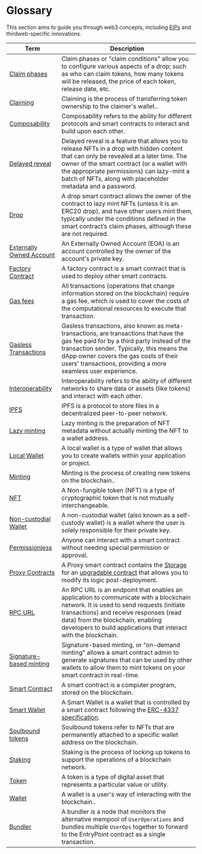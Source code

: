 # Glossary

This section aims to guide you through web3 concepts, including [EIPs](https://eips.ethereum.org/) and
thirdweb-specific innovations.

| Term                                                           | Description                                                                                                                                                                                                                                                                                        |
| -------------------------------------------------------------- | -------------------------------------------------------------------------------------------------------------------------------------------------------------------------------------------------------------------------------------------------------------------------------------------------- |
| [Claim phases](/glossary/claim-phases)                         | Claim phases or "claim conditions" allow you to configure various aspects of a drop; such as who can claim tokens, how many tokens will be released, the price of each token, release date, etc.                                                                                                   |
| [Claiming](/glossary/claiming)                                 | Claiming is the process of transferring token ownership to the claimer's wallet..                                                                                                                                                                                                                  |
| [Composability](/glossary/composability)                       | Composability refers to the ability for different protocols and smart contracts to interact and build upon each other.                                                                                                                                                                             |
| [Delayed reveal](/glossary/delayed-reveal)                     | Delayed reveal is a feature that allows you to release NFTs in a drop with hidden content that can only be revealed at a later time. The owner of the smart contract (or a wallet with the appropriate permissions) can lazy-mint a batch of NFTs, along with placeholder metadata and a password. |
| [Drop](/glossary/drop)                                         | A drop smart contract allows the owner of the contract to lazy mint NFTs (unless it is an ERC20 drop), and have other users mint them, typically under the conditions defined in the smart contract’s claim phases, although these are not required.                                               |
| [Externally Owned Account](/glossary/externally-owned-account) | An Externally Owned Account (EOA) is an account controlled by the owner of the account's private key.                                                                                                                                                                                              |
| [Factory Contract](/glossary/factory-contract)                 | A factory contract is a smart contract that is used to deploy other smart contracts.                                                                                                                                                                                                               |
| [Gas fees](/glossary/gas)                                      | All transactions (operations that change information stored on the blockchain) require a gas fee, which is used to cover the costs of the computational resources to execute that transaction.                                                                                                     |
| [Gasless Transactions](/glossary/gasless-transactions)         | Gasless transactions, also known as meta-transactions, are transactions that have the gas fee paid for by a third party instead of the transaction sender. Typically, this means the dApp owner covers the gas costs of their users' transactions, providing a more seamless user experience.      |
| [Interoperability](/glossary/interoperability)                 | Interoperability refers to the ability of different networks to share data or assets (like tokens) and interact with each other.                                                                                                                                                                   |
| [IPFS](/glossary/ipfs)                                         | IPFS is a protocol to store files in a decentralized peer-to-peer network.                                                                                                                                                                                                                         |
| [Lazy minting](/glossary/lazy-minting)                         | Lazy minting is the preparation of NFT metadata without actually minting the NFT to a wallet address.                                                                                                                                                                                              |
| [Local Wallet](/glossary/local-wallet)                         | A local wallet is a type of wallet that allows you to create wallets within your application or project.                                                                                                                                                                                           |
| [Minting](/glossary/minting)                                   | Minting is the process of creating new tokens on the blockchain..                                                                                                                                                                                                                                  |
| [NFT](/glossary/nft)                                           | A Non-fungible token (NFT) is a type of cryptographic token that is not mutually interchangeable.                                                                                                                                                                                                  |
| [Non-custodial Wallet](/glossary/non-custodial-wallet)         | A non-custodial wallet (also known as a self-custody wallet) is a wallet where the user is solely responsible for their private key.                                                                                                                                                               |
| [Permissionless](/glossary/permissionless)                     | Anyone can interact with a smart contract without needing special permission or approval.                                                                                                                                                                                                          |
| [Proxy Contracts](/glossary/local-wallet)                      | A Proxy smart contract contains the [Storage](/storage) for an [upgradable contract](/contracts/Upgradeable) that allows you to modify its logic post-deployment.                                                                                                                                  |
| [RPC URL](/glossary/rpc)                                       | An RPC URL is an endpoint that enables an application to communicate with a blockchain network. It is used to send requests (initiate transactions) and receive responses (read data) from the blockchain, enabling developers to build applications that interact with the blockchain.            |
| [Signature-based minting](/glossary/signature-based-minting)   | Signature-based minting, or "on-demand minting" allows a smart contract admin to generate signatures that can be used by other wallets to allow them to mint tokens on your smart contract in real-time.                                                                                           |
| [Smart Contract](/glossary/smart-contract)                     | A smart contract is a computer program, stored on the blockchain.                                                                                                                                                                                                                                  |
| [Smart Wallet](/glossary/smart-wallet)                         | A Smart Wallet is a wallet that is controlled by a smart contract following the [ERC-4337 specification](https://eips.ethereum.org/EIPS/eip-4337).                                                                                                                                                 |
| [Soulbound tokens](/glossary/soulbound)                        | Soulbound tokens refer to NFTs that are permanently attached to a specific wallet address on the blockchain.                                                                                                                                                                                       |
| [Staking](/glossary/staking)                                   | Staking is the process of locking up tokens to support the operations of a blockchain network.                                                                                                                                                                                                     |
| [Token](/glossary/token)                                       | A token is a type of digital asset that represents a particular value or utility.                                                                                                                                                                                                                  |
| [Wallet](/glossary/wallet)                                     | A wallet is a user's way of interacting with the blockchain..                                                                                                                                                                                                                                      |
| [Bundler](/glossary/bundler)                                   | A bundler is a node that monitors the alternative mempool of `UserOperations` and bundles multiple `UserOps` together to forward to the EntryPoint contract as a single transaction.                                                                                                               |
